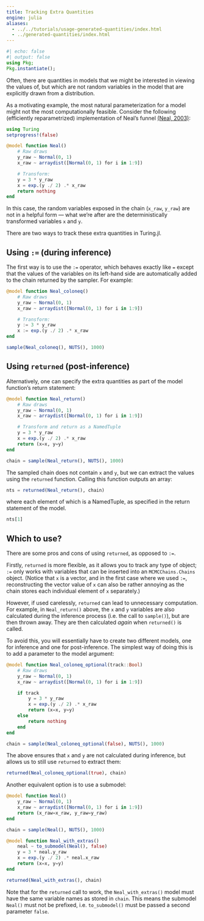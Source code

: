 ```yaml
---
title: Tracking Extra Quantities
engine: julia
aliases:
  - ../../tutorials/usage-generated-quantities/index.html
  - ../generated-quantities/index.html
---
```


```julia
#| echo: false
#| output: false
using Pkg;
Pkg.instantiate();
```

Often, there are quantities in models that we might be interested in viewing the values of, but which are not random variables in the model that are explicitly drawn from a distribution.

As a motivating example, the most natural parameterization for a model might not the most computationally feasible.
Consider the following (efficiently reparametrized) implementation of Neal's funnel [(Neal, 2003)](https://arxiv.org/abs/physics/0009028):

```julia
using Turing
setprogress!(false)

@model function Neal()
    # Raw draws
    y_raw ~ Normal(0, 1)
    x_raw ~ arraydist([Normal(0, 1) for i in 1:9])

    # Transform:
    y = 3 * y_raw
    x = exp.(y ./ 2) .* x_raw
    return nothing
end
```

In this case, the random variables exposed in the chain (`x_raw`, `y_raw`) are not in a helpful form — what we're after are the deterministically transformed variables `x` and `y`.

There are two ways to track these extra quantities in Turing.jl.

## Using `:=` (during inference)

The first way is to use the `:=` operator, which behaves exactly like `=` except that the values of the variables on its left-hand side are automatically added to the chain returned by the sampler.
For example:

```julia
@model function Neal_coloneq()
    # Raw draws
    y_raw ~ Normal(0, 1)
    x_raw ~ arraydist([Normal(0, 1) for i in 1:9])

    # Transform:
    y := 3 * y_raw
    x := exp.(y ./ 2) .* x_raw
end

sample(Neal_coloneq(), NUTS(), 1000)
```

## Using `returned` (post-inference)

Alternatively, one can specify the extra quantities as part of the model function's return statement:

```julia
@model function Neal_return()
    # Raw draws
    y_raw ~ Normal(0, 1)
    x_raw ~ arraydist([Normal(0, 1) for i in 1:9])

    # Transform and return as a NamedTuple
    y = 3 * y_raw
    x = exp.(y ./ 2) .* x_raw
    return (x=x, y=y)
end

chain = sample(Neal_return(), NUTS(), 1000)
```

The sampled chain does not contain `x` and `y`, but we can extract the values using the `returned` function.
Calling this function outputs an array:

```julia
nts = returned(Neal_return(), chain)
```

where each element of which is a NamedTuple, as specified in the return statement of the model.

```julia
nts[1]
```

## Which to use?

There are some pros and cons of using `returned`, as opposed to `:=`.

Firstly, `returned` is more flexible, as it allows you to track any type of object; `:=` only works with variables that can be inserted into an `MCMCChains.Chains` object.
(Notice that `x` is a vector, and in the first case where we used `:=`, reconstructing the vector value of `x` can also be rather annoying as the chain stores each individual element of `x` separately.)

However, if used carelessly, `returned` can lead to unnecessary computation.
For example, in `Neal_return()` above, the `x` and `y` variables are also calculated during the inference process (i.e. the call to `sample()`), but are then thrown away.
They are then calculated _again_ when `returned()` is called.

To avoid this, you will essentially have to create two different models, one for inference and one for post-inference.
The simplest way of doing this is to add a parameter to the model argument:

```julia
@model function Neal_coloneq_optional(track::Bool)
    # Raw draws
    y_raw ~ Normal(0, 1)
    x_raw ~ arraydist([Normal(0, 1) for i in 1:9])

    if track
        y = 3 * y_raw
        x = exp.(y ./ 2) .* x_raw
        return (x=x, y=y)
    else
        return nothing
    end
end

chain = sample(Neal_coloneq_optional(false), NUTS(), 1000)
```

The above ensures that `x` and `y` are not calculated during inference, but allows us to still use `returned` to extract them:

```julia
returned(Neal_coloneq_optional(true), chain)
```

Another equivalent option is to use a submodel:

```julia
@model function Neal()
    y_raw ~ Normal(0, 1)
    x_raw ~ arraydist([Normal(0, 1) for i in 1:9])
    return (x_raw=x_raw, y_raw=y_raw)
end

chain = sample(Neal(), NUTS(), 1000)

@model function Neal_with_extras()
    neal ~ to_submodel(Neal(), false)
    y = 3 * neal.y_raw
    x = exp.(y ./ 2) .* neal.x_raw
    return (x=x, y=y)
end

returned(Neal_with_extras(), chain)
```

Note that for the `returned` call to work, the `Neal_with_extras()` model must have the same variable names as stored in `chain`.
This means the submodel `Neal()` must not be prefixed, i.e. `to_submodel()` must be passed a second parameter `false`.
